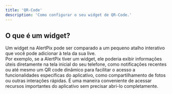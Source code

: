 ```yaml
---
title: 'QR-Code'
description: 'Como configurar o seu widget de QR-Code.'
---
```


## O que é um widget?
Um widget na AlertPix pode ser comparado a um pequeno atalho interativo que você pode adicionar à tela da sua live. <br/>
 Por exemplo, se a AlertPix tiver um widget, ele poderia exibir informações úteis diretamente na tela inicial do seu telefone, como notificações recentes ou até mesmo um QR code dinâmico para facilitar o acesso a funcionalidades específicas do aplicativo, como compartilhamento de fotos ou outras interações rápidas. É uma maneira conveniente de acessar recursos importantes do aplicativo sem precisar abri-lo completamente.